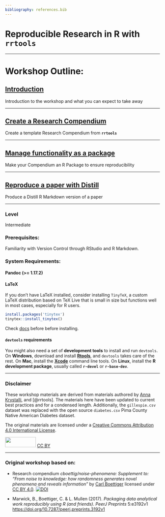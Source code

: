 ```yaml
---
bibliography: references.bib
---
```


# Reproducible Research in R with `rrtools` {.unnumbered}

------------------------------------------------------------------------

# Workshop Outline:

## [Introduction](https://gchism94.github.io/rrtools-repro-research/intro.html)

Introduction to the workshop and what you can expect to take away

------------------------------------------------------------------------

## [**Create a Research Compendium**](https://gchism94.github.io/rrtools-repro-research/create-compendium.html)

Create a template Research Compendium from **`rrtools`**

------------------------------------------------------------------------

## [**Manage functionality as a package**](https://gchism94.github.io/rrtools-repro-research/manage-as-package.html)

Make your Compendium an R Package to ensure reproducibility

------------------------------------------------------------------------

## [Reproduce a paper with Distill](https://gchism94.github.io/rrtools-repro-research/reproduce-distill-paper.html)

Produce a Distill R Markdown version of a paper

------------------------------------------------------------------------

### Level

Intermediate

### Prerequisites:

Familiarity with Version Control through RStudio and R Markdown.

### System Requirements:

#### Pandoc (\>= 1.17.2)

#### LaTeX

If you don't have LaTeX installed, consider installing `TinyTeX`, a custom LaTeX distribution based on TeX Live that is small in size but functions well in most cases, especially for R users.

```r
install.packages('tinytex')
tinytex::install_tinytex()
```

Check [docs](https://yihui.name/tinytex/) before before installing.

#### `devtools` requirements

You might also need a set of **development tools** to install and run `devtools`. On **Windows**, download and install [**Rtools**](https://cran.r-project.org/bin/windows/Rtools/), and `devtools` takes care of the rest. On **Mac**, install the [**Xcode**](https://developer.apple.com/xcode/) command line tools. On **Linux**, install the **R development package**, usually called **`r-devel`** or **`r-base-dev`**.

------------------------------------------------------------------------

### Disclaimer

These workshop materials are derived from materials authored by [Anna Krystalli](https://github.com/annakrystalli/rrtools-repro-research), and [@rrtools]. The materials here have been updated to current best practices and for a condensed length. Additionally, the `gillespie.csv` dataset was replaced with the open source `diabetes.csv` Pima County Native American Diabetes dataset.

The original materials are licensed under a [Creative Commons Attribution 4.0 International License](https://creativecommons.org/licenses/by/4.0/).

![](https://i.creativecommons.org/l/by/4.0/88x31.png){width="100" height="33"} [CC BY](http://creativecommons.org/licenses/by/4.0/)

------------------------------------------------------------------------

### Original workshop based on:

-   Research compendium *cboettig/noise-phenomena: Supplement to: "From noise to knowledge: how randomness generates novel phenomena and reveals information"* by [Carl Boettiger](https://github.com/cboettig) licensed under [CC BY 4.0](https://creativecommons.org/licenses/by/4.0/). [![DOI](https://zenodo.org/badge/DOI/10.5281/zenodo.1219780.svg)](https://doi.org/10.5281/zenodo.1219780)

-   Marwick, B., Boettiger, C. & L. Mullen (2017). *Packaging data analytical work reproducibly using R (and friends)*. *PeerJ Preprints* 5:e3192v1 <https://doi.org/10.7287/peerj.preprints.3192v1>
